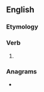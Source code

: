 ==English==

===Etymology===
{{suffix|debate|eth|lang=en}}

===Verb===
{{head|en|verb form}}

# {{en-archaic third-person singular of|debate}}

===Anagrams===
* {{anagrams|en|behatted}}